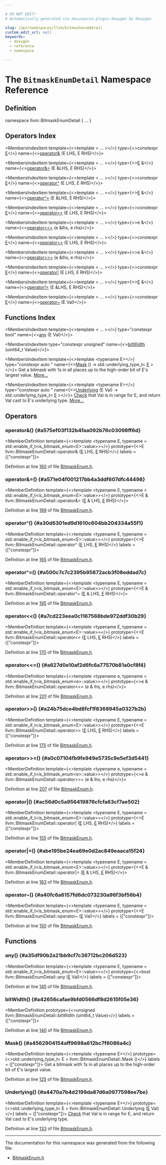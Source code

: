 ```yaml
---

# DO NOT EDIT!
# Automatically generated via docusaurus-plugin-doxygen by Doxygen.

slug: /api/namespaces/llvm/bitmaskenumdetail
custom_edit_url: null
keywords:
  - doxygen
  - reference
  - namespace

---
```





# The `BitmaskEnumDetail` Namespace Reference

<DoxygenPage pluginConfig={pluginConfig}>



## Definition

<CodeBlock>namespace llvm::BitmaskEnumDetail &#123; ... &#125;</CodeBlock>

## Operators Index

<MembersIndex>

<MembersIndexItem
  template={<>template &lt; ... &gt;</>}
  type={<>constexpr <a href="/docs/api/files/lib/lib/ir/builtingcs-cpp/#abb2b3a60ccc38a28239e19a1646e0c8a">E</a></>}
  name={<><a href="#a575ef03f132b4faa092b76c03098ff6d">operator&amp;</a> (E LHS, E RHS)</>}>
</MembersIndexItem>

<MembersIndexItem
  template={<>template &lt; ... &gt;</>}
  type={<><a href="/docs/api/files/lib/lib/ir/builtingcs-cpp/#abb2b3a60ccc38a28239e19a1646e0c8a">E</a> &amp;</>}
  name={<><a href="#a571e04f001217bb4a3ddf607dfc44498">operator&amp;=</a> (E &amp;LHS, E RHS)</>}>
</MembersIndexItem>

<MembersIndexItem
  template={<>template &lt; ... &gt;</>}
  type={<>constexpr <a href="/docs/api/files/lib/lib/ir/builtingcs-cpp/#abb2b3a60ccc38a28239e19a1646e0c8a">E</a></>}
  name={<><a href="#a30d6301ed9d1610c604bb204334a55f1">operator^</a> (E LHS, E RHS)</>}>
</MembersIndexItem>

<MembersIndexItem
  template={<>template &lt; ... &gt;</>}
  type={<><a href="/docs/api/files/lib/lib/ir/builtingcs-cpp/#abb2b3a60ccc38a28239e19a1646e0c8a">E</a> &amp;</>}
  name={<><a href="#a500c7c7c2395b95872acb3f08eddad7c">operator^=</a> (E &amp;LHS, E RHS)</>}>
</MembersIndexItem>

<MembersIndexItem
  template={<>template &lt; ... &gt;</>}
  type={<>constexpr <a href="/docs/api/files/lib/lib/ir/builtingcs-cpp/#abb2b3a60ccc38a28239e19a1646e0c8a">E</a></>}
  name={<><a href="#a7cd223eea0c1167568bde972ddf30b29">operator&lt;&lt;</a> (E LHS, E RHS)</>}>
</MembersIndexItem>

<MembersIndexItem
  template={<>template &lt; ... &gt;</>}
  type={<>e &amp;</>}
  name={<><a href="#a627d0e10af2d6fc6a77570b81a0cf8f4">operator&lt;&lt;=</a> (e &amp;lhs, e rhs)</>}>
</MembersIndexItem>

<MembersIndexItem
  template={<>template &lt; ... &gt;</>}
  type={<>constexpr <a href="/docs/api/files/lib/lib/ir/builtingcs-cpp/#abb2b3a60ccc38a28239e19a1646e0c8a">E</a></>}
  name={<><a href="#a24b75dce4bd8fcf1f8368945a0327b2b">operator&gt;&gt;</a> (E LHS, E RHS)</>}>
</MembersIndexItem>

<MembersIndexItem
  template={<>template &lt; ... &gt;</>}
  type={<>e &amp;</>}
  name={<><a href="#a0c07104fb9fe949e5735c9e5ef3d5441">operator&gt;&gt;=</a> (e &amp;lhs, e rhs)</>}>
</MembersIndexItem>

<MembersIndexItem
  template={<>template &lt; ... &gt;</>}
  type={<>constexpr <a href="/docs/api/files/lib/lib/ir/builtingcs-cpp/#abb2b3a60ccc38a28239e19a1646e0c8a">E</a></>}
  name={<><a href="#ac56d0c5a956419876cfcfa63cf7ae502">operator|</a> (E LHS, E RHS)</>}>
</MembersIndexItem>

<MembersIndexItem
  template={<>template &lt; ... &gt;</>}
  type={<><a href="/docs/api/files/lib/lib/ir/builtingcs-cpp/#abb2b3a60ccc38a28239e19a1646e0c8a">E</a> &amp;</>}
  name={<><a href="#abe195be24ea69e0d2ac849eaaca15f24">operator|=</a> (E &amp;LHS, E RHS)</>}>
</MembersIndexItem>

<MembersIndexItem
  template={<>template &lt; ... &gt;</>}
  type={<>constexpr <a href="/docs/api/files/lib/lib/ir/builtingcs-cpp/#abb2b3a60ccc38a28239e19a1646e0c8a">E</a></>}
  name={<><a href="#a40fc6a6157fd6dc073230a96f3bf56b4">operator~</a> (E Val)</>}>
</MembersIndexItem>

</MembersIndex>

## Functions Index

<MembersIndex>

<MembersIndexItem
  template={<>template &lt; ... &gt;</>}
  type="constexpr bool"
  name={<><a href="#a35df90b2a21bb9cf7c36712bc206d523">any</a> (E Val)</>}>
</MembersIndexItem>

<MembersIndexItem
  type="constexpr unsigned"
  name={<><a href="#a42656cafae9bfd0566df8d2615f05e36">bitWidth</a> (uint64&#95;t Value)</>}>
</MembersIndexItem>

<MembersIndexItem
  template={<>template &lt;typename E&gt;</>}
  type="constexpr auto "
  name={<><a href="#a4562904154aff9698a612bc7f6086a4c">Mask</a> () -&gt; std::underlying&#95;type&#95;t&lt; <a href="/docs/api/files/lib/lib/ir/builtingcs-cpp/#abb2b3a60ccc38a28239e19a1646e0c8a">E</a> &gt;</>}>
Get a bitmask with 1s in all places up to the high-order bit of E&#39;s largest value. <a href="#a4562904154aff9698a612bc7f6086a4c">More...</a>
</MembersIndexItem>

<MembersIndexItem
  template={<>template &lt;typename E&gt;</>}
  type="constexpr auto "
  name={<><a href="#a4470a7b4d2199da87d6a0977598ee7be">Underlying</a> (E Val) -&gt; std::underlying&#95;type&#95;t&lt; <a href="/docs/api/files/lib/lib/ir/builtingcs-cpp/#abb2b3a60ccc38a28239e19a1646e0c8a">E</a> &gt;</>}>
<a href="/docs/api/namespaces/llvm/check">Check</a> that Val is in range for E, and return Val cast to E&#39;s underlying type. <a href="#a4470a7b4d2199da87d6a0977598ee7be">More...</a>
</MembersIndexItem>

</MembersIndex>


<SectionDefinition>

## Operators

### operator&amp;() {#a575ef03f132b4faa092b76c03098ff6d}

<MemberDefinition
  template={<>template &lt;typename E, typename = std::enable&#95;if&#95;t&lt;is&#95;bitmask&#95;enum&lt;E&gt;::value&gt;&gt;</>}
  prototype={<>E llvm::BitmaskEnumDetail::operator&amp; (<a href="/docs/api/files/lib/lib/ir/builtingcs-cpp/#abb2b3a60ccc38a28239e19a1646e0c8a">E</a> LHS, <a href="/docs/api/files/lib/lib/ir/builtingcs-cpp/#abb2b3a60ccc38a28239e19a1646e0c8a">E</a> RHS)</>}
  labels = {["constexpr"]}>

Definition at line <a href="/docs/api/files/include/include/llvm/include/llvm/adt/bitmaskenum-h/#l00160">160</a> of file <a href="/docs/api/files/include/include/llvm/include/llvm/adt/bitmaskenum-h">BitmaskEnum.h</a>.
</MemberDefinition>

### operator&amp;=() {#a571e04f001217bb4a3ddf607dfc44498}

<MemberDefinition
  template={<>template &lt;typename E, typename = std::enable&#95;if&#95;t&lt;is&#95;bitmask&#95;enum&lt;E&gt;::value&gt;&gt;</>}
  prototype={<>E &amp; llvm::BitmaskEnumDetail::operator&amp;= (<a href="/docs/api/files/lib/lib/ir/builtingcs-cpp/#abb2b3a60ccc38a28239e19a1646e0c8a">E</a> &amp; LHS, <a href="/docs/api/files/lib/lib/ir/builtingcs-cpp/#abb2b3a60ccc38a28239e19a1646e0c8a">E</a> RHS)</>}>

Definition at line <a href="/docs/api/files/include/include/llvm/include/llvm/adt/bitmaskenum-h/#l00189">189</a> of file <a href="/docs/api/files/include/include/llvm/include/llvm/adt/bitmaskenum-h">BitmaskEnum.h</a>.
</MemberDefinition>

### operator^() {#a30d6301ed9d1610c604bb204334a55f1}

<MemberDefinition
  template={<>template &lt;typename E, typename = std::enable&#95;if&#95;t&lt;is&#95;bitmask&#95;enum&lt;E&gt;::value&gt;&gt;</>}
  prototype={<>E llvm::BitmaskEnumDetail::operator^ (<a href="/docs/api/files/lib/lib/ir/builtingcs-cpp/#abb2b3a60ccc38a28239e19a1646e0c8a">E</a> LHS, <a href="/docs/api/files/lib/lib/ir/builtingcs-cpp/#abb2b3a60ccc38a28239e19a1646e0c8a">E</a> RHS)</>}
  labels = {["constexpr"]}>

Definition at line <a href="/docs/api/files/include/include/llvm/include/llvm/adt/bitmaskenum-h/#l00165">165</a> of file <a href="/docs/api/files/include/include/llvm/include/llvm/adt/bitmaskenum-h">BitmaskEnum.h</a>.
</MemberDefinition>

### operator^=() {#a500c7c7c2395b95872acb3f08eddad7c}

<MemberDefinition
  template={<>template &lt;typename E, typename = std::enable&#95;if&#95;t&lt;is&#95;bitmask&#95;enum&lt;E&gt;::value&gt;&gt;</>}
  prototype={<>E &amp; llvm::BitmaskEnumDetail::operator^= (<a href="/docs/api/files/lib/lib/ir/builtingcs-cpp/#abb2b3a60ccc38a28239e19a1646e0c8a">E</a> &amp; LHS, <a href="/docs/api/files/lib/lib/ir/builtingcs-cpp/#abb2b3a60ccc38a28239e19a1646e0c8a">E</a> RHS)</>}>

Definition at line <a href="/docs/api/files/include/include/llvm/include/llvm/adt/bitmaskenum-h/#l00195">195</a> of file <a href="/docs/api/files/include/include/llvm/include/llvm/adt/bitmaskenum-h">BitmaskEnum.h</a>.
</MemberDefinition>

### operator&lt;&lt;() {#a7cd223eea0c1167568bde972ddf30b29}

<MemberDefinition
  template={<>template &lt;typename E, typename = std::enable&#95;if&#95;t&lt;is&#95;bitmask&#95;enum&lt;E&gt;::value&gt;&gt;</>}
  prototype={<>E llvm::BitmaskEnumDetail::operator&lt;&lt; (<a href="/docs/api/files/lib/lib/ir/builtingcs-cpp/#abb2b3a60ccc38a28239e19a1646e0c8a">E</a> LHS, <a href="/docs/api/files/lib/lib/ir/builtingcs-cpp/#abb2b3a60ccc38a28239e19a1646e0c8a">E</a> RHS)</>}
  labels = {["constexpr"]}>

Definition at line <a href="/docs/api/files/include/include/llvm/include/llvm/adt/bitmaskenum-h/#l00170">170</a> of file <a href="/docs/api/files/include/include/llvm/include/llvm/adt/bitmaskenum-h">BitmaskEnum.h</a>.
</MemberDefinition>

### operator&lt;&lt;=() {#a627d0e10af2d6fc6a77570b81a0cf8f4}

<MemberDefinition
  template={<>template &lt;typename e, typename = std::enable&#95;if&#95;t&lt;is&#95;bitmask&#95;enum&lt;e&gt;::value&gt;&gt;</>}
  prototype={<>e &amp; llvm::BitmaskEnumDetail::operator&lt;&lt;= (e &amp; lhs, e rhs)</>}>

Definition at line <a href="/docs/api/files/include/include/llvm/include/llvm/adt/bitmaskenum-h/#l00201">201</a> of file <a href="/docs/api/files/include/include/llvm/include/llvm/adt/bitmaskenum-h">BitmaskEnum.h</a>.
</MemberDefinition>

### operator&gt;&gt;() {#a24b75dce4bd8fcf1f8368945a0327b2b}

<MemberDefinition
  template={<>template &lt;typename E, typename = std::enable&#95;if&#95;t&lt;is&#95;bitmask&#95;enum&lt;E&gt;::value&gt;&gt;</>}
  prototype={<>E llvm::BitmaskEnumDetail::operator&gt;&gt; (<a href="/docs/api/files/lib/lib/ir/builtingcs-cpp/#abb2b3a60ccc38a28239e19a1646e0c8a">E</a> LHS, <a href="/docs/api/files/lib/lib/ir/builtingcs-cpp/#abb2b3a60ccc38a28239e19a1646e0c8a">E</a> RHS)</>}
  labels = {["constexpr"]}>

Definition at line <a href="/docs/api/files/include/include/llvm/include/llvm/adt/bitmaskenum-h/#l00175">175</a> of file <a href="/docs/api/files/include/include/llvm/include/llvm/adt/bitmaskenum-h">BitmaskEnum.h</a>.
</MemberDefinition>

### operator&gt;&gt;=() {#a0c07104fb9fe949e5735c9e5ef3d5441}

<MemberDefinition
  template={<>template &lt;typename e, typename = std::enable&#95;if&#95;t&lt;is&#95;bitmask&#95;enum&lt;e&gt;::value&gt;&gt;</>}
  prototype={<>e &amp; llvm::BitmaskEnumDetail::operator&gt;&gt;= (e &amp; lhs, e rhs)</>}>

Definition at line <a href="/docs/api/files/include/include/llvm/include/llvm/adt/bitmaskenum-h/#l00207">207</a> of file <a href="/docs/api/files/include/include/llvm/include/llvm/adt/bitmaskenum-h">BitmaskEnum.h</a>.
</MemberDefinition>

### operator|() {#ac56d0c5a956419876cfcfa63cf7ae502}

<MemberDefinition
  template={<>template &lt;typename E, typename = std::enable&#95;if&#95;t&lt;is&#95;bitmask&#95;enum&lt;E&gt;::value&gt;&gt;</>}
  prototype={<>E llvm::BitmaskEnumDetail::operator| (<a href="/docs/api/files/lib/lib/ir/builtingcs-cpp/#abb2b3a60ccc38a28239e19a1646e0c8a">E</a> LHS, <a href="/docs/api/files/lib/lib/ir/builtingcs-cpp/#abb2b3a60ccc38a28239e19a1646e0c8a">E</a> RHS)</>}
  labels = {["constexpr"]}>

Definition at line <a href="/docs/api/files/include/include/llvm/include/llvm/adt/bitmaskenum-h/#l00155">155</a> of file <a href="/docs/api/files/include/include/llvm/include/llvm/adt/bitmaskenum-h">BitmaskEnum.h</a>.
</MemberDefinition>

### operator|=() {#abe195be24ea69e0d2ac849eaaca15f24}

<MemberDefinition
  template={<>template &lt;typename E, typename = std::enable&#95;if&#95;t&lt;is&#95;bitmask&#95;enum&lt;E&gt;::value&gt;&gt;</>}
  prototype={<>E &amp; llvm::BitmaskEnumDetail::operator|= (<a href="/docs/api/files/lib/lib/ir/builtingcs-cpp/#abb2b3a60ccc38a28239e19a1646e0c8a">E</a> &amp; LHS, <a href="/docs/api/files/lib/lib/ir/builtingcs-cpp/#abb2b3a60ccc38a28239e19a1646e0c8a">E</a> RHS)</>}>

Definition at line <a href="/docs/api/files/include/include/llvm/include/llvm/adt/bitmaskenum-h/#l00183">183</a> of file <a href="/docs/api/files/include/include/llvm/include/llvm/adt/bitmaskenum-h">BitmaskEnum.h</a>.
</MemberDefinition>

### operator~() {#a40fc6a6157fd6dc073230a96f3bf56b4}

<MemberDefinition
  template={<>template &lt;typename E, typename = std::enable&#95;if&#95;t&lt;is&#95;bitmask&#95;enum&lt;E&gt;::value&gt;&gt;</>}
  prototype={<>E llvm::BitmaskEnumDetail::operator~ (<a href="/docs/api/files/lib/lib/ir/builtingcs-cpp/#abb2b3a60ccc38a28239e19a1646e0c8a">E</a> Val)</>}
  labels = {["constexpr"]}>

Definition at line <a href="/docs/api/files/include/include/llvm/include/llvm/adt/bitmaskenum-h/#l00150">150</a> of file <a href="/docs/api/files/include/include/llvm/include/llvm/adt/bitmaskenum-h">BitmaskEnum.h</a>.
</MemberDefinition>

</SectionDefinition>

<SectionDefinition>

## Functions

### any() {#a35df90b2a21bb9cf7c36712bc206d523}

<MemberDefinition
  template={<>template &lt;typename E, typename = std::enable&#95;if&#95;t&lt;is&#95;bitmask&#95;enum&lt;E&gt;::value&gt;&gt;</>}
  prototype={<>bool llvm::BitmaskEnumDetail::any (<a href="/docs/api/files/lib/lib/ir/builtingcs-cpp/#abb2b3a60ccc38a28239e19a1646e0c8a">E</a> Val)</>}
  labels = {["constexpr"]}>

Definition at line <a href="/docs/api/files/include/include/llvm/include/llvm/adt/bitmaskenum-h/#l00145">145</a> of file <a href="/docs/api/files/include/include/llvm/include/llvm/adt/bitmaskenum-h">BitmaskEnum.h</a>.
</MemberDefinition>

### bitWidth() {#a42656cafae9bfd0566df8d2615f05e36}

<MemberDefinition
  prototype={<>unsigned llvm::BitmaskEnumDetail::bitWidth (uint64&#95;t Value)</>}
  labels = {["constexpr"]}>

Definition at line <a href="/docs/api/files/include/include/llvm/include/llvm/adt/bitmaskenum-h/#l00140">140</a> of file <a href="/docs/api/files/include/include/llvm/include/llvm/adt/bitmaskenum-h">BitmaskEnum.h</a>.
</MemberDefinition>

### Mask() {#a4562904154aff9698a612bc7f6086a4c}

<MemberDefinition
  template={<>template &lt;typename E&gt;</>}
  prototype={<>std::underlying&#95;type&#95;t&lt; E &gt; llvm::BitmaskEnumDetail::Mask ()</>}
  labels = {["constexpr"]}>
Get a bitmask with 1s in all places up to the high-order bit of E&#39;s largest value.

Definition at line <a href="/docs/api/files/include/include/llvm/include/llvm/adt/bitmaskenum-h/#l00125">125</a> of file <a href="/docs/api/files/include/include/llvm/include/llvm/adt/bitmaskenum-h">BitmaskEnum.h</a>.
</MemberDefinition>

### Underlying() {#a4470a7b4d2199da87d6a0977598ee7be}

<MemberDefinition
  template={<>template &lt;typename E&gt;</>}
  prototype={<>std::underlying&#95;type&#95;t&lt; E &gt; llvm::BitmaskEnumDetail::Underlying (<a href="/docs/api/files/lib/lib/ir/builtingcs-cpp/#abb2b3a60ccc38a28239e19a1646e0c8a">E</a> Val)</>}
  labels = {["constexpr"]}>
<a href="/docs/api/namespaces/llvm/check">Check</a> that Val is in range for E, and return Val cast to E&#39;s underlying type.

Definition at line <a href="/docs/api/files/include/include/llvm/include/llvm/adt/bitmaskenum-h/#l00133">133</a> of file <a href="/docs/api/files/include/include/llvm/include/llvm/adt/bitmaskenum-h">BitmaskEnum.h</a>.
</MemberDefinition>

</SectionDefinition>

<hr/>

The documentation for this namespace was generated from the following file:

<ul>
<li><a href="/docs/api/files/include/include/llvm/include/llvm/adt/bitmaskenum-h">BitmaskEnum.h</a></li>
</ul>

</DoxygenPage>
